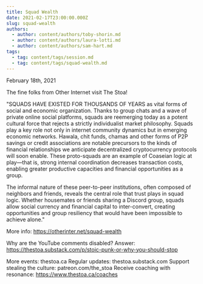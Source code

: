 ```yaml
---
title: Squad Wealth
date: 2021-02-17T23:00:00.000Z
slug: squad-wealth
authors:
  - author: content/authors/toby-shorin.md
  - author: content/authors/laura-lotti.md
  - author: content/authors/sam-hart.md
tags:
  - tag: content/tags/session.md
  - tag: content/tags/squad-wealth.md
---
```


February 18th, 2021

The fine folks from Other Internet visit The Stoa! 

"SQUADS HAVE EXISTED FOR THOUSANDS OF YEARS as vital forms of social and economic organization. Thanks to group chats and a wave of private online social platforms, squads are reemerging today as a potent cultural force that rejects a strictly individualist market philosophy. Squads play a key role not only in internet community dynamics but in emerging economic networks. Hawala, chit funds, chamas and other forms of P2P savings or credit associations are notable precursors to the kinds of financial relationships we anticipate decentralized cryptocurrency protocols will soon enable. These proto-squads are an example of Coaseian logic at play—that is, strong internal coordination decreases transaction costs, enabling greater productive capacities and financial opportunities as a group.

The informal nature of these peer-to-peer institutions, often composed of neighbors and friends, reveals the central role that trust plays in squad logic. Whether housemates or friends sharing a Discord group, squads allow social currency and financial capital to inter-convert, creating opportunities and group resiliency that would have been impossible to achieve alone."

More info: https://otherinter.net/squad-wealth

Why are the YouTube comments disabled? Answer: https://thestoa.substack.com/p/stoic-punk-or-why-you-should-stop

More events: thestoa.ca
Regular updates: thestoa.substack.com
Support stealing the culture: patreon.com/the_stoa
Receive coaching with resonance: https://www.thestoa.ca/coaches
